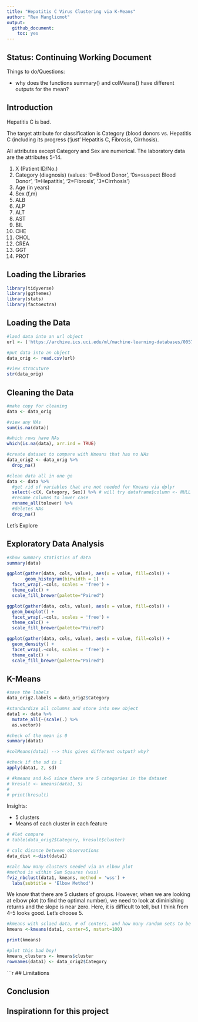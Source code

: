 ```yaml
---
title: "Hepatitis C Virus Clustering via K-Means"
author: "Rex Manglicmot"
output: 
  github_document: 
    toc: yes
---
```


## Status: Continuing Working Document

Things to do/Questions:

* why does the functions summary() and colMeans() have different outputs for the mean?

## Introduction

Hepatitis C is bad. 

The target attribute for classification is Category (blood donors vs. Hepatitis C (including its progress ('just' Hepatitis C, Fibrosis, Cirrhosis).

All attributes except Category and Sex are numerical. The laboratory data are the attributes 5-14.

1) X (Patient ID/No.)
2) Category (diagnosis) (values: '0=Blood Donor', '0s=suspect Blood Donor', '1=Hepatitis', '2=Fibrosis', '3=Cirrhosis')
3) Age (in years)
4) Sex (f,m)
5) ALB
6) ALP
7) ALT
8) AST
9) BIL
10) CHE
11) CHOL
12) CREA
13) GGT
14) PROT


## Loading the Libraries
```r
library(tidyverse)
library(ggthemes)
library(stats)
library(factoextra)

```



## Loading the Data
```r
#laod data into an url object
url <- ('https://archive.ics.uci.edu/ml/machine-learning-databases/00571/hcvdat0.csv')

#put data into an object
data_orig <- read.csv(url)

#view strucuture
str(data_orig)
```

## Cleaning the Data
```r
#make copy for cleaning
data <- data_orig

#view any NAs
sum(is.na(data))

#which rows have NAs
which(is.na(data), arr.ind = TRUE)
```


```r
#create dataset to compare with Kmeans that has no NAs
data_orig2 <- data_orig %>%
  drop_na()

#clean data all in one go
data <- data %>%
  #get rid of variables that are not needed for Kmeans via dplyr
  select(-c(X, Category, Sex)) %>% # will try dataframe$column <- NULL next time
  #rename columns to lower case
  rename_all(tolower) %>%
  #deletes NAs
  drop_na()
```

Let's Explore

## Exploratory Data Analysis
```r
#show summary statistics of data
summary(data)
```


```r
ggplot(gather(data, cols, value), aes(x = value, fill=cols)) + 
       geom_histogram(binwidth = 1) + 
  facet_wrap(.~cols, scales = 'free') + 
  theme_calc() +
  scale_fill_brewer(palette="Paired")
```

```r
ggplot(gather(data, cols, value), aes(x = value, fill=cols)) + 
  geom_boxplot() + 
  facet_wrap(.~cols, scales = 'free') + 
  theme_calc() +
  scale_fill_brewer(palette="Paired") 
```

```r
ggplot(gather(data, cols, value), aes(x = value, fill=cols)) + 
  geom_density() + 
  facet_wrap(.~cols, scales = 'free') + 
  theme_calc() +
  scale_fill_brewer(palette="Paired") 
```


## K-Means



```r
#save the labels
data_orig2.labels = data_orig2$Category

#standardize all columns and store into new object
data1 <- data %>%
  mutate_all(~(scale(.) %>%
  as.vector))

#check of the mean is 0
summary(data1)

#colMeans(data1) --> this gives different output? why?

#check if the sd is 1
apply(data1, 2, sd)
```

```r
# #kmeans and k=5 since there are 5 categories in the dataset
# kresult <- kmeans(data1, 5)
# 
# print(kresult)
```
Insights:

* 5 clusters
* Means of each cluster in each feature

```r
# #let compare 
# table(data_orig2$Category, kresult$cluster)
```

```r
# calc disance between observations
data_dist <-dist(data1)

#calc how many clusters needed via an elbow plot
#method is within Sum Sqaures (wss)
fviz_nbclust(data1, kmeans, method = 'wss') +
  labs(subtitle = 'Elbow Method')
```

We know that there are 5 clusters of groups. However, when we are looking at elbow plot (to find the optimal number), we need to look at diminishing returns and the slope is near zero. Here, it is difficult to tell, but I think from 4-5 looks good. Let's choose 5. 

```r
#kmeans with sclaed data, # of centers, and how many random sets to be chosen with nstart
kmeans <-kmeans(data1, center=5, nstart=100)

print(kmeans)
```

```r
#plot this bad boy!
kmeans_clusters <- kmeans$cluster
rownames(data1) <- data_orig2$Category
```


```r
## Limitations




## Conclusion


## Inspirationn for this project